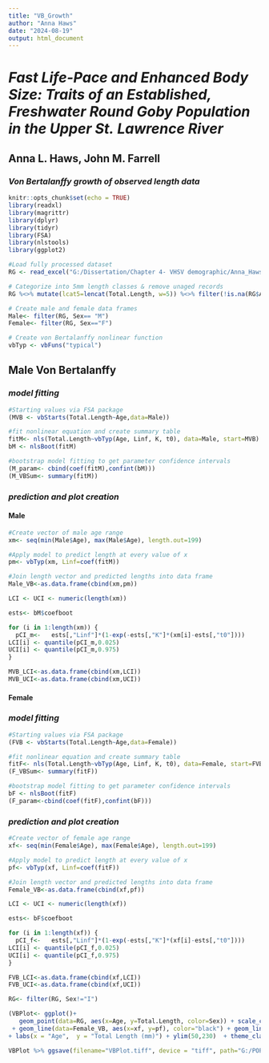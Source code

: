 ```yaml
---
title: "VB_Growth"
author: "Anna Haws"
date: "2024-08-19"
output: html_document
---
```


# ***Fast Life-Pace and Enhanced Body Size: Traits of an Established, Freshwater Round Goby Population in the Upper St. Lawrence River***
## **Anna L. Haws, John M. Farrell**

### *Von Bertalanffy growth of observed length data*

```r
knitr::opts_chunk$set(echo = TRUE)
library(readxl)
library(magrittr)
library(dplyr)
library(tidyr)
library(FSA)
library(nlstools)
library(ggplot2)
```

```r
#Load fully processed dataset
RG <- read_excel("G:/Dissertation/Chapter 4- VHSV demographic/Anna_Haws_Traits_of_Round_Goby_in_USLR/Data/DISSECTED.xlsx") 
```


```r
# Categorize into 5mm length classes & remove unaged records
RG %<>% mutate(lcat5=lencat(Total.Length, w=5)) %<>% filter(!is.na(RG$Age))

# Create male and female data frames
Male<- filter(RG, Sex== "M")
Female<- filter(RG, Sex=="F")

# Create von Bertalanffy nonlinear function
vbTyp <- vbFuns("typical")
```

## Male Von Bertalanffy 

### <i>model fitting</i>

```r
#Starting values via FSA package
(MVB <- vbStarts(Total.Length~Age,data=Male))

#fit nonlinear equation and create summary table
fitM<- nls(Total.Length~vbTyp(Age, Linf, K, t0), data=Male, start=MVB)
bM <- nlsBoot(fitM)

#bootstrap model fitting to get parameter confidence intervals
(M_param<- cbind(coef(fitM),confint(bM)))
(M_VBSum<- summary(fitM))
```

### <i>prediction and plot creation</i>

#### Male

```r
#Create vector of male age range
xm<- seq(min(Male$Age), max(Male$Age), length.out=199)

#Apply model to predict length at every value of x
pm<- vbTyp(xm, Linf=coef(fitM))

#Join length vector and predicted lengths into data frame
Male_VB<-as.data.frame(cbind(xm,pm))

LCI <- UCI <- numeric(length(xm))

ests<- bM$coefboot

for (i in 1:length(xm)) {
  pCI_m<-   ests[,"Linf"]*(1-exp(-ests[,"K"]*(xm[i]-ests[,"t0"])))
LCI[i] <- quantile(pCI_m,0.025)
UCI[i] <- quantile(pCI_m,0.975)
}

MVB_LCI<-as.data.frame(cbind(xm,LCI))
MVB_UCI<-as.data.frame(cbind(xm,UCI))
```

#### Female

### <i>model fitting</i>

```r
#Starting values via FSA package
(FVB <- vbStarts(Total.Length~Age,data=Female))

#fit nonlinear equation and create summary table
fitF<- nls(Total.Length~vbTyp(Age, Linf, K, t0), data=Female, start=FVB)
(F_VBSum<- summary(fitF))

#bootstrap model fitting to get parameter confidence intervals
bF <- nlsBoot(fitF)
(F_param<-cbind(coef(fitF),confint(bF)))

```

### <i>prediction and plot creation</i>

```r
#Create vector of female age range
xf<- seq(min(Female$Age), max(Female$Age), length.out=199)

#Apply model to predict length at every value of x
pf<- vbTyp(xf, Linf=coef(fitF))

#Join length vector and predicted lengths into data frame
Female_VB<-as.data.frame(cbind(xf,pf))

LCI <- UCI <- numeric(length(xf))

ests<- bF$coefboot

for (i in 1:length(xf)) {
  pCI_f<-   ests[,"Linf"]*(1-exp(-ests[,"K"]*(xf[i]-ests[,"t0"])))
LCI[i] <- quantile(pCI_f,0.025)
UCI[i] <- quantile(pCI_f,0.975)
}

FVB_LCI<-as.data.frame(cbind(xf,LCI))
FVB_UCI<-as.data.frame(cbind(xf,UCI))
```


```r
RG<- filter(RG, Sex!="I")

(VBPlot<- ggplot()+
   geom_point(data=RG, aes(x=Age, y=Total.Length, color=Sex)) + scale_color_manual(values = c("F" = "black", "M" = "grey")) + geom_line(data=Male_VB, aes(x=xm, y=pm), color="darkgrey") + geom_line(data=MVB_LCI, aes(x=xm, y=LCI), colour=I("darkgrey"), linetype = "dashed") + geom_line(data=MVB_UCI, aes(x=xm, y=UCI), colour=("darkgrey"), linetype = "dashed") 
 + geom_line(data=Female_VB, aes(x=xf, y=pf), color="black") + geom_line(data=FVB_LCI, aes(x=xf, y=LCI), colour=I("black"), linetype = "dashed") + geom_line(data=FVB_UCI, aes(x=xf, y=UCI), colour=I("black"), linetype = "dashed")   
+ labs(x = "Age",  y = "Total Length (mm)") + ylim(50,230)  + theme_classic () + theme(legend.position="bottom", text=element_text(size=12), legend.margin=margin(-10, 0, 0, 0))) 

VBPlot %>% ggsave(filename="VBPlot.tiff", device = "tiff", path="G:/POP_STRUCTURE_PUB/Figures/Resized_TIFFs", dpi="retina", width = 190, height = 100, units="mm")

```
